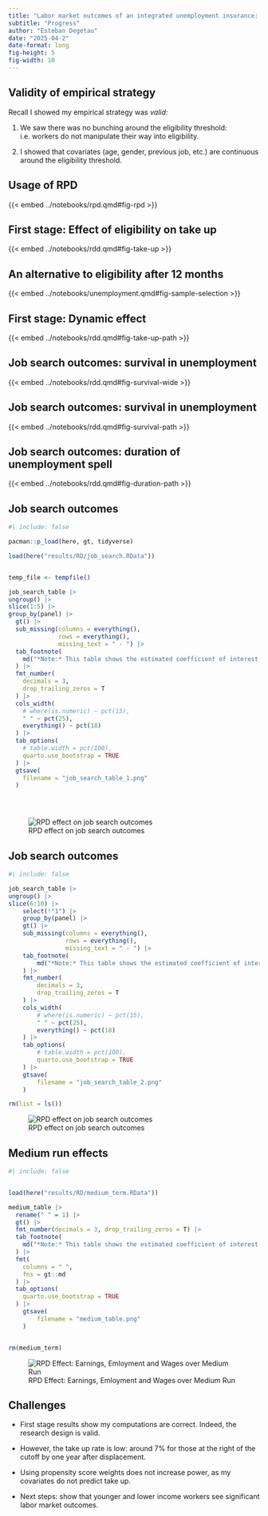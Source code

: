 ```yaml
---
title: "Labor market outcomes of an integrated unemployment insurance: Evidence from Mexico"
subtitle: "Progress"
author: "Esteban Degetau"
date: "2025-04-2"
date-format: long
fig-height: 5
fig-width: 10
---
```


## Validity of empirical strategy

Recall I showed my empirical strategy was *valid*:

1.  We saw there was no bunching around the eligibility threshold: i.e. workers do not manipulate their way into eligibility. 

2. I showed that covariates (age, gender, previous job, etc.) are continuous around the eligibility threshold.

## Usage of RPD

{{< embed ../notebooks/rpd.qmd#fig-rpd >}}

## First stage: Effect of eligibility on take up

{{< embed ../notebooks/rdd.qmd#fig-take-up >}}

## An alternative to eligibility after 12 months

{{< embed ../notebooks/unemployment.qmd#fig-sample-selection >}}

## First stage: Dynamic effect

{{< embed ../notebooks/rdd.qmd#fig-take-up-path >}}

## Job search outcomes: survival in unemployment

{{< embed ../notebooks/rdd.qmd#fig-survival-wide >}}

## Job search outcomes: survival in unemployment

{{< embed ../notebooks/rdd.qmd#fig-survival-path >}}

## Job search outcomes: duration of unemployment spell

{{< embed ../notebooks/rdd.qmd#fig-duration-path >}}

## Job search outcomes

```r
#| include: false

pacman::p_load(here, gt, tidyverse)

load(here("results/RD/job_search.RData"))


temp_file <- tempfile()

job_search_table |>
ungroup() |>
slice(1:5) |>
group_by(panel) |>
  gt() |>
  sub_missing(columns = everything(),
              rows = everything(),
              missing_text = " - ") |>
  tab_footnote(
    md("*Note:* This table shows the estimated coefficient of interest in Equation 4.1 using a triangular kernel, optimal bandwidth and a 2nd degree local polynomial."),
  ) |>
  fmt_number(
    decimals = 3,
    drop_trailing_zeros = T
  ) |>
  cols_width(
    # where(is.numeric) ~ pct(15),
    " " ~ pct(25),
    everything() ~ pct(18)
  ) |>
  tab_options(
    # table.width = pct(100),
    quarto.use_bootstrap = TRUE
  ) |>
  gtsave(
    filename = "job_search_table_1.png"
  )


  
```

![RPD effect on job search outcomes](job_search_table_1.png){#tbl-job-search}

## Job search outcomes

```r
#| include: false

job_search_table |>
ungroup() |>
slice(6:10) |>
    select(!"1") |>
    group_by(panel) |>
    gt() |>
    sub_missing(columns = everything(),
                rows = everything(),
                missing_text = " - ") |>
    tab_footnote(
        md("*Note:* This table shows the estimated coefficient of interest in Equation 4.1 using a triangular kernel, optimal bandwidth and a 2nd degree local polynomial."),
    ) |>
    fmt_number(
        decimals = 3,
        drop_trailing_zeros = T
    ) |>
    cols_width(
        # where(is.numeric) ~ pct(15),
        " " ~ pct(25),
        everything() ~ pct(18)
    ) |>
    tab_options(
        # table.width = pct(100),
        quarto.use_bootstrap = TRUE
    ) |>
    gtsave(
        filename = "job_search_table_2.png"
    )

rm(list = ls())
```

![RPD effect on job search outcomes](job_search_table_2.png){#tbl-job-search-2}

## Medium run effects

```r
#| include: false


load(here("results/RD/medium_term.RData"))

medium_table |>
  rename(" " = 1) |>
  gt() |>
  fmt_number(decimals = 3, drop_trailing_zeros = T) |>
  tab_footnote(
    md("*Note:* This table shows the estimated coefficient of interest in Equation 4.1 using a triangular kernel, optimal bandwidth and a 2nd degree local polynomial."),
  ) |>
  fmt(
    columns = " ",
    fns = gt::md
  ) |>
  tab_options(
    quarto.use_bootstrap = TRUE
  ) |>
    gtsave(
        filename = "medium_table.png"
    )


rm(medium_term)
```

![RPD Effect: Earnings, Emloyment and Wages over Medium Run](medium_table.png){#tbl-medium}

## Challenges

- First stage results show my computations are correct. Indeed, the research design is valid.

- However, the take up rate is low: around 7% for those at the right of the cutoff by one year after displacement.

- Using propensity score weights does not increase power, as my covariates do not predict take up.

- Next steps: show that younger and lower income workers see significant labor market outcomes.